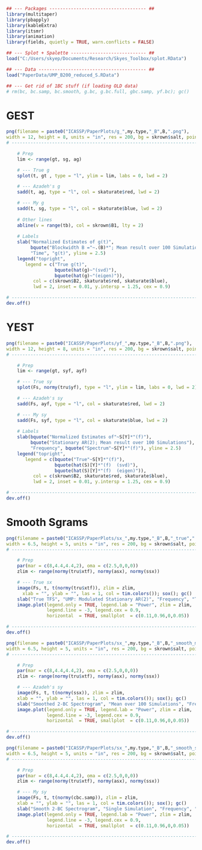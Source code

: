 
```r
## --- Packages ------------------------------------ ##
library(multitaper)
library(pbapply)
library(kableExtra)
library(itsmr)
library(animation)
library(fields, quietly = TRUE, warn.conflicts = FALSE)

## --- Splot + Spalette ---------------------------- ##
load("C:/Users/skyep/Documents/Research/Skyes_Toolbox/splot.RData")

## --- Data ---------------------------------------- ##
load("PaperData/UMP_B200_reduced_S.RData")

## --- Get rid of 1BC stuff (if loading OLD data)
# rm(bc, bc.samp, bc.smooth, g.bc, g.bc.full, gbc.samp, yf.bc); gc()
```

# GEST

```r
png(filename = paste0("ICASSP/PaperPlots/g_",my.type,"_B",B,".png"),
width = 12, height = 8, units = "in", res = 200, bg = skrown$salt, pointsize = 10)
# ---------------------------------------------------------------------------------

    # Prep
    lim <- range(gt, sg, ag)

    # --- True g
    splot(t, gt , type = "l", ylim = lim, labs = 0, lwd = 2)

    # --- Azadeh's g
    sadd(t, ag, type = "l", col = skaturate$red, lwd = 2)

    # --- My g
    sadd(t, sg, type = "l", col = skaturate$blue, lwd = 2)
    
    # Other lines
    abline(v = range(tb), col = skrown$B1, lty = 2)
    
    # Labels
    slab("Normalized Estimates of g(t)",
         bquote("Blockwidth B ="~.(B)*"; Mean result over 100 Simulations"), 
         "Time", "g(t)", yline = 2.5)
    legend("topright",
       legend = c("True g(t)",
                  bquote(hat(g)~"(svd)"),
                  bquote(hat(g)~"(eigen)")),
          col = c(skrown$B2, skaturate$red, skaturate$blue),
          lwd = 2, inset = 0.01, y.intersp = 1.25, cex = 0.9)

# ---------------------------------------------------------------------------------
dev.off()
```


# YEST

```r
png(filename = paste0("ICASSP/PaperPlots/yf_",my.type,"_B",B,".png"),
width = 12, height = 8, units = "in", res = 200, bg = skrown$salt, pointsize = 10)
# ---------------------------------------------------------------------------------

    # Prep
    lim <- range(gt, syf, ayf)

    # --- True sy
    splot(Fs, normy(tru$yf), type = "l", ylim = lim, labs = 0, lwd = 2)

    # --- Azadeh's sy
    sadd(Fs, ayf, type = "l", col = skaturate$red, lwd = 2)

    # --- My sy
    sadd(Fs, syf, type = "l", col = skaturate$blue, lwd = 2)
    
    # Labels
    slab(bquote("Normalized Estimates of"~S[Y]*"(f)"),
         bquote("Stationary AR(2); Mean result over 100 Simulations"), 
         "Frequency", bquote("Spectrum"~S[Y]*"(f)"), yline = 2.5)
    legend("topright",
       legend = c(bquote("True"~S[Y]*"(f)"),
                  bquote(hat(S)[Y]*"(f)  (svd)"),
                  bquote(hat(S)[Y]*"(f)  (eigen)")),
          col = c(skrown$B2, skaturate$red, skaturate$blue),
          lwd = 2, inset = 0.01, y.intersp = 1.25, cex = 0.9)

# ---------------------------------------------------------------------------------
dev.off()
```


# Smooth Sgrams

```r
png(filename = paste0("ICASSP/PaperPlots/sx_",my.type,"_B",B,"_true",".png"),
width = 6.5, height = 5, units = "in", res = 200, bg = skrown$salt, pointsize = 10)
# ---------------------------------------------------------------------------------

    # Prep
    par(mar = c(8,4.4,4.4,2), oma = c(2.5,0,0,0))
    zlim <- range(normy(tru$xtf), normy(asx), normy(ssx))

    # --- True sx
    image(Fs, t, t(normy(tru$xtf)), zlim = zlim,
      xlab = "", ylab = "", las = 1, col = tim.colors()); sox(); gc()
    slab("True TFS", "UMP: Modulated Stationary AR(2)", "Frequency", "Time")
    image.plot(legend.only = TRUE, legend.lab = "Power", zlim = zlim,
               legend.line = -3, legend.cex = 0.9,
               horizontal  = TRUE, smallplot  = c(0.11,0.96,0,0.05))

# ---------------------------------------------------------------------------------
dev.off()
```

```r
png(filename = paste0("ICASSP/PaperPlots/sx_",my.type,"_B",B,"_smooth_mean",".png"),
width = 6.5, height = 5, units = "in", res = 200, bg = skrown$salt, pointsize = 10)
# ---------------------------------------------------------------------------------

    # Prep
    par(mar = c(8,4.4,4.4,2), oma = c(2.5,0,0,0))
    zlim <- range(normy(tru$xtf), normy(asx), normy(ssx))

    # --- Azadeh's sy
    image(Fs, t, t(normy(ssx)), zlim = zlim,
    xlab = "", ylab = "", las = 1, col = tim.colors()); sox(); gc()
    slab("Smoothed 2-BC Spectrogram", "Mean over 100 Simulations", "Frequency", "Time")
    image.plot(legend.only = TRUE, legend.lab = "Power", zlim = zlim,
               legend.line = -3, legend.cex = 0.9,
               horizontal  = TRUE, smallplot  = c(0.11,0.96,0,0.05))

# ---------------------------------------------------------------------------------
dev.off()
```

```r
png(filename = paste0("ICASSP/PaperPlots/sx_",my.type,"_B",B,"_smooth_sample",".png"),
width = 6.5, height = 5, units = "in", res = 200, bg = skrown$salt, pointsize = 10)
# ---------------------------------------------------------------------------------

    # Prep
    par(mar = c(8,4.4,4.4,2), oma = c(2.5,0,0,0))
    zlim <- range(normy(tru$xtf), normy(asx), normy(ssx))

    # --- My sy
    image(Fs, t, t(normy(cbc.samp)), zlim = zlim,
    xlab = "", ylab = "", las = 1, col = tim.colors()); sox(); gc()
    slab("Smooth 2-BC Spectrogram", "Single Simulation", "Frequency", "Time")
    image.plot(legend.only = TRUE, legend.lab = "Power", zlim = zlim,
               legend.line = -3, legend.cex = 0.9,
               horizontal  = TRUE, smallplot  = c(0.11,0.96,0,0.05))

# ---------------------------------------------------------------------------------
dev.off()
```

